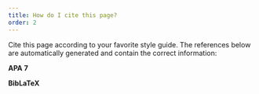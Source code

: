 ```yaml
---
title: How do I cite this page?
order: 2
---
```


Cite this page according to your favorite style guide. The references below are automatically generated and contain the correct information:

**APA 7**
<ApaReference />

**BibLaTeX**
<div class="gatsby-highlight">
<pre>
<BibTex />
</pre>
</div>

